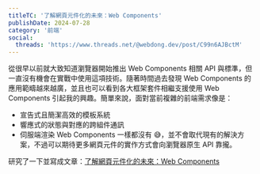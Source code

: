 ```yaml
---
titleTC: '了解網頁元件化的未來：Web Components'
publishDate: 2024-07-28
category: '前端'
social:
  threads: 'https://www.threads.net/@webdong.dev/post/C99n6AJBctM'
---
```


從很早以前就大致知道瀏覽器開始推出 Web Components 相關 API 與標準，但一直沒有機會在實戰中使用這項技術。隨著時間過去發現 Web Components 的應用範疇越來越廣，並且也可以看到各大框架套件相繼支援使用 Web Components 引起我的興趣。簡單來說，面對當前複雜的前端需求像是：

- 宣告式且簡潔高效的模板系統
- 響應式的狀態與對應的跨組件通訊
- 伺服端渲染 Web Components 一樣都沒有 😅，並不會取代現有的解決方案，不過可以期待更多網頁元件的實作方式會向瀏覽器原生 API 靠攏。

研究了一下並寫成文章：[了解網頁元件化的未來：Web Components](https://www.webdong.dev/post/future-of-the-web-native-web-components/)
